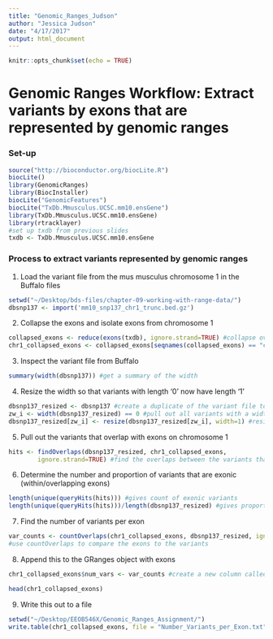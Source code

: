 ```yaml
---
title: "Genomic_Ranges_Judson"
author: "Jessica Judson"
date: "4/17/2017"
output: html_document
---
```


```r
knitr::opts_chunk$set(echo = TRUE)
```

# Genomic Ranges Workflow: Extract variants by exons that are represented by genomic ranges

### Set-up

```r
source("http://bioconductor.org/biocLite.R")
biocLite()
library(GenomicRanges)
library(BiocInstaller)
biocLite("GenomicFeatures")
biocLite("TxDb.Mmusculus.UCSC.mm10.ensGene")
library(TxDb.Mmusculus.UCSC.mm10.ensGene)
library(rtracklayer)
#set up txdb from previous slides
txdb <- TxDb.Mmusculus.UCSC.mm10.ensGene

```

### Process to extract variants represented by genomic ranges

1. Load the variant file from the mus musculus chromosome 1 in the Buffalo files
```r
setwd("~/Desktop/bds-files/chapter-09-working-with-range-data/")
dbsnp137 <- import('mm10_snp137_chr1_trunc.bed.gz')
```

2. Collapse the exons and isolate exons from chromosome 1
```r
collapsed_exons <- reduce(exons(txdb), ignore.strand=TRUE) #collapse overlapping exons
chr1_collapsed_exons <- collapsed_exons[seqnames(collapsed_exons) == "chr1"] #pull out just the exons of chromosome 1
```

3. Inspect the variant file from Buffalo
```r
summary(width(dbsnp137)) #get a summary of the width
```

4. Resize the width so that variants with length '0' now have length '1'
```r
dbsnp137_resized <- dbsnp137 #create a duplicate of the variant file to manipulate
zw_i <- width(dbsnp137_resized) == 0 #pull out all variants with a width of 0 and put them in a new object
dbsnp137_resized[zw_i] <- resize(dbsnp137_resized[zw_i], width=1) #resize the values in the zw_i object to a width of 1
```

5. Pull out the variants that overlap with exons on chromosome 1
```r
hits <- findOverlaps(dbsnp137_resized, chr1_collapsed_exons, 
        ignore.strand=TRUE) #find the overlaps between the variants that are resized from the previous step and the collapsed strands of exons, without paying attention to which strand of DNA you are looking at
```

6. Determine the number and proportion of variants that are exonic (within/overlapping exons)
```r
length(unique(queryHits(hits))) #gives count of exonic variants 
length(unique(queryHits(hits)))/length(dbsnp137_resized) #gives proportion by dividing by total
```

7. Find the number of variants per exon
```r
var_counts <- countOverlaps(chr1_collapsed_exons, dbsnp137_resized, ignore.strand=TRUE)
#use countOverlaps to compare the exons to the variants
```

8. Append this to the GRanges object with exons
```r
chr1_collapsed_exons$num_vars <- var_counts #create a new column called num_vars with variant counts per exon
```

```r
head(chr1_collapsed_exons)
```

9. Write this out to a file
```r
setwd("~/Desktop/EEOB546X/Genomic_Ranges_Assignment/")
write.table(chr1_collapsed_exons, file = "Number_Variants_per_Exon.txt", row.names = FALSE)
```

